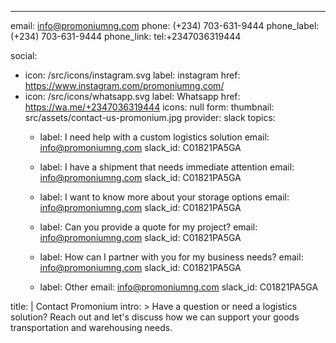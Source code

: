 ---
email: info@promoniumng.com
phone:  (+234) 703-631-9444
phone_label:  (+234) 703-631-9444
phone_link: tel:+2347036319444

social:

  - icon: /src/icons/instagram.svg
    label: instagram
    href: https://www.instagram.com/promoniumng.com/
  - icon: /src/icons/whatsapp.svg
    label: Whatsapp
    href: https://wa.me/+2347036319444
    icons: null
form:
  thumbnail: src/assets/contact-us-promonium.jpg
  provider: slack
  topics:
    - label: I need help with a custom logistics solution
      email: info@promoniumng.com
      slack_id: C01821PA5GA
     
    - label: I have a shipment that needs immediate attention
      email: info@promoniumng.com
      slack_id: C01821PA5GA
      
    - label: I want to know more about your storage options
      email: info@promoniumng.com
      slack_id: C01821PA5GA
     
    - label: Can you provide a quote for my project?
      email: info@promoniumng.com 
      slack_id: C01821PA5GA
    
    - label: How can I partner with you for my business needs?
      email: info@promoniumng.com
      slack_id: C01821PA5GA

    - label: Other
      email: info@promoniumng.com
      slack_id: C01821PA5GA
     
      
  title: |
    Contact Promonium
  intro: >
    Have a question or need a logistics solution? Reach out and let's discuss how we can support your goods transportation and warehousing needs.